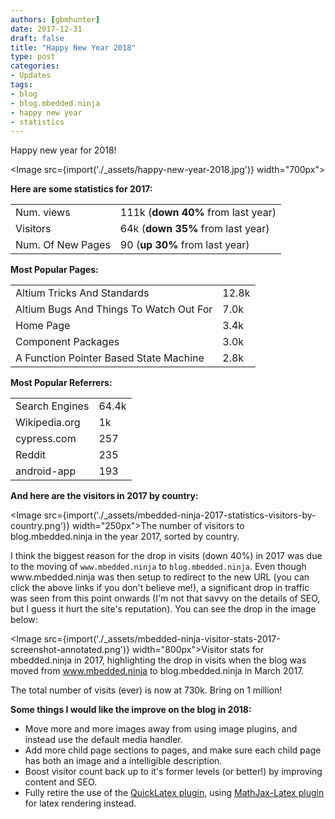```yaml
---
authors: [gbmhunter]
date: 2017-12-31
draft: false
title: "Happy New Year 2018"
type: post
categories:
- Updates
tags:
- blog
- blog.mbedded.ninja
- happy new year
- statistics
---
```



<p>Happy new year for 2018!</p>

<Image src={import('./_assets/happy-new-year-2018.jpg')} width="700px"></Image>

<p><b>Here are some statistics for 2017:</b></p>

<table>
  <tbody>
    <tr>
      <td>Num. views</td>
      <td>111k (<b>down 40%</b> from last year)</td>
    </tr>
    <tr>
      <td>Visitors</td>
      <td>64k (<b>down 35%</b> from last year)</td>
    </tr>
    <tr>
      <td>Num. Of New Pages</td>
      <td>90 (<b>up 30%</b> from last year)</td>
    </tr>
  </tbody>
</table>

<p><b>Most Popular Pages:</b></p>

<table>
  <tbody>
    <tr>
      <td>Altium Tricks And Standards</td>
      <td>12.8k</td>
    </tr>
    <tr>
      <td>Altium Bugs And Things To Watch Out For</td>
      <td>7.0k</td>
    </tr>
    <tr>
      <td>Home Page</td>
      <td>3.4k</td>
    </tr>
    <tr>
      <td>Component Packages</td>
      <td>3.0k</td>
    </tr>
    <tr>
      <td>A Function Pointer Based State Machine</td>
      <td>2.8k</td>
    </tr>
  </tbody>
</table>

<p><b>Most Popular Referrers:</b></p>

<table>
  <tbody>
    <tr>
      <td>Search Engines</td>
      <td>64.4k</td>
    </tr>
    <tr>
      <td>Wikipedia.org</td>
      <td>1k</td>
    </tr>
    <tr>
      <td>cypress.com</td>
      <td>257</td>
    </tr>
    <tr>
      <td>Reddit</td>
      <td>235</td>
    </tr>
    <tr>
      <td>android-app</td>
      <td>193</td>
    </tr>
  </tbody>
</table>

<p><b>And here are the visitors in 2017 by country:</b></p>

<Image src={import('./_assets/mbedded-ninja-2017-statistics-visitors-by-country.png')} width="250px">The number of visitors to blog.mbedded.ninja in the year 2017, sorted by country.</Image>

<p>I think the biggest reason for the drop in visits (down 40%) in 2017 was due to the moving of
  <code>www.mbedded.ninja</code> to <code>blog.mbedded.ninja</code>. Even though www.mbedded.ninja was then setup
  to redirect to the new URL (you can click the above links if you don't believe me!), a significant drop in traffic was
  seen from this point onwards (I'm not that savvy on the details of SEO, but I guess it hurt the site's reputation).
  You can see the drop in the image below:</p>

<Image src={import('./_assets/mbedded-ninja-visitor-stats-2017-screenshot-annotated.png')} width="800px">Visitor stats for mbedded.ninja in 2017, highlighting the drop in visits when the blog was moved from www.mbedded.ninja to blog.mbedded.ninja in March 2017.</Image>

<p>The total number of visits (ever) is now at 730k. Bring on 1 million!</p>

<p><b>Some things I would like the improve on the blog in 2018:</b></p>

<ul>
  <li>Move more and more images away from using image plugins, and instead use the default media handler.</li>
  <li>Add more child page sections to pages, and make sure each child page has both an image and a intelligible
    description.</li>
  <li>Boost visitor count back up to it's former levels (or better!) by improving content and SEO.</li>
  <li>Fully retire the use of the <a href="https://wordpress.org/plugins/wp-quicklatex/">QuickLatex plugin</a>, using
    <a href="https://en-ca.wordpress.org/plugins/mathjax-latex/">MathJax-Latex plugin</a> for latex rendering instead.</li>
</ul>